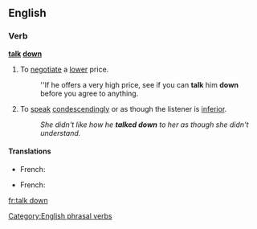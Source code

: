 ==English==

===Verb===
'''[[talk]] [[down]]'''
#{{idiom}} To [[negotiate]] a [[lower]] price.
#:''If he offers a very high price, see if you can '''talk''' him '''down''' before you agree to anything.
#{{idiom}} To [[speak]] [[condescendingly]] or as though the listener is [[inferior]].
#:''She didn't like how he '''talked down''' to her as though she didn't understand.''
====Translations====
{{trans-top|neciate}}
* French: {{t+|fr|marchander}}
{{trans-mid}}
{{trans-bottom}}
{{trans-top|patronize}}
* French: {{t|fr|prendre de haut}}
{{trans-mid}}
{{trans-bottom}}

[[Category:English phrasal verbs]]

[[fr:talk down]]